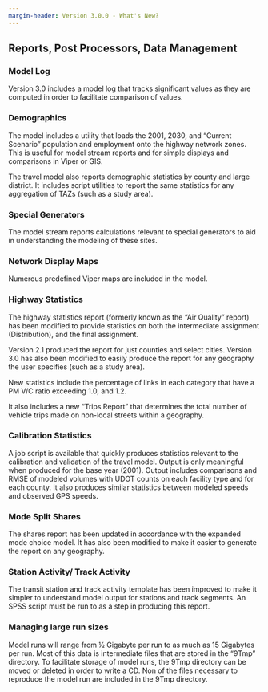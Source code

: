 ```yaml
---
margin-header: Version 3.0.0 - What's New?
---
```


## Reports, Post Processors, Data Management
### Model Log
Version 3.0 includes a model log that tracks significant values as they are computed in order to facilitate comparison of values.

### Demographics
The model includes a utility that loads the 2001, 2030, and “Current Scenario” population and employment onto the highway network zones.  This is useful for model stream reports and for simple displays and comparisons in Viper or GIS.

The travel model also reports demographic statistics by county and large district.  It includes script utilities to report the same statistics for any aggregation of TAZs (such as a study area).

### Special Generators
The model stream reports calculations relevant to special generators to aid in understanding the modeling of these sites.

### Network Display Maps
Numerous predefined Viper maps are included in the model.  

### Highway Statistics
The highway statistics report (formerly known as the “Air Quality” report) has been modified to provide statistics on both the intermediate assignment (Distribution), and the final assignment.  

Version 2.1 produced the report for just counties and select cities.  Version 3.0 has also been modified to easily produce the report for any geography the user specifies (such as a study area).  

New statistics include the percentage of links in each category that have a PM V/C ratio exceeding 1.0, and 1.2.

It also includes a new “Trips Report” that determines the total number of vehicle trips made on non-local streets within a geography.

### Calibration Statistics
A job script is available that quickly produces statistics relevant to the calibration and validation of the travel model.  Output is only meaningful when produced for the base year (2001).  Output includes comparisons and RMSE of modeled volumes with UDOT counts on each facility type and for each county.  It also produces similar statistics between modeled speeds and observed GPS speeds.

### Mode Split Shares
The shares report has been updated in accordance with the expanded mode choice model.  It has also been modified to make it easier to generate the report on any geography.

### Station Activity/ Track Activity
The transit station and track activity template has been improved to make it simpler to understand model output for stations and track segments.  An SPSS script must be run to as a step in producing this report. 

### Managing large run sizes
Model runs will range from ½ Gigabyte per run to as much as 15 Gigabytes per run.  Most of this data is intermediate files that are stored in the “9Tmp” directory.  To facilitate storage of model runs, the 9Tmp directory can be moved or deleted in order to write a CD.  Non of the files necessary to reproduce the model run are included in the 9Tmp directory.
